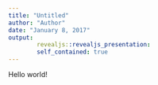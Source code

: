 ```yaml
---
title: "Untitled"
author: "Author"
date: "January 8, 2017"
output:
        revealjs::revealjs_presentation:
        self_contained: true
---
```


Hello world!
